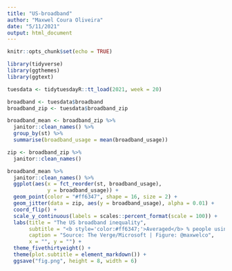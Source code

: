```yaml
---
title: "US-broadband"
author: "Maxwel Coura Oliveira"
date: "5/11/2021"
output: html_document
---
```


```r
knitr::opts_chunk$set(echo = TRUE)
```

```r
library(tidyverse)
library(ggthemes)
library(ggtext)
```


```r
tuesdata <- tidytuesdayR::tt_load(2021, week = 20)
```

```r
broadband <- tuesdata$broadband
broadband_zip <- tuesdata$broadband_zip
```




```r
broadband_mean <- broadband_zip %>% 
  janitor::clean_names() %>% 
  group_by(st) %>% 
  summarise(broadband_usage = mean(broadband_usage))

zip <- broadband_zip %>% 
  janitor::clean_names()
```




```r
broadband_mean %>% 
  janitor::clean_names() %>% 
  ggplot(aes(x = fct_reorder(st, broadband_usage), 
             y = broadband_usage)) +
  geom_point(color = "#ff6347", shape = 16, size = 2) +
  geom_jitter(data = zip, aes(y = broadband_usage), alpha = 0.01) +
  coord_flip() +
  scale_y_continuous(labels = scales::percent_format(scale = 100)) +
  labs(title = "The US broadband inequality",
       subtitle = "<b style='color:#ff6347;'>Averaged</b> % people using high speed internet across **zip codes**",
       caption = "Source: The Verge/Microsoft | Figure: @maxwelco",
       x = "", y = "") +
  theme_fivethirtyeight() +
  theme(plot.subtitle = element_markdown()) +
  ggsave("fig.png", height = 8, width = 6)
```


